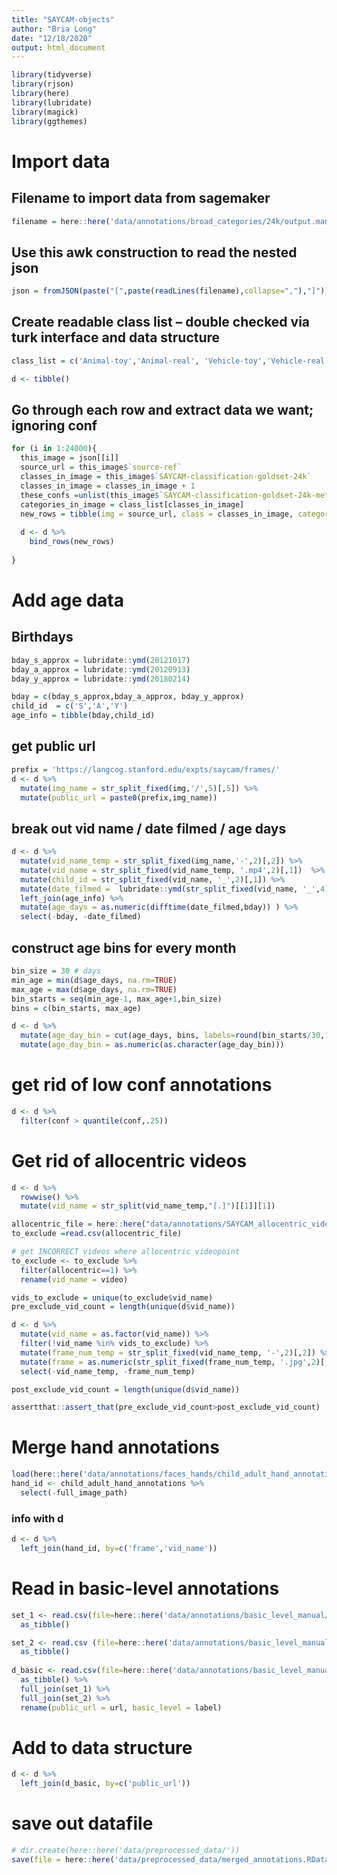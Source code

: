 ```yaml
---
title: "SAYCAM-objects"
author: "Bria Long"
date: "12/18/2020"
output: html_document
---
```


```r
library(tidyverse)
library(rjson)
library(here)
library(lubridate)
library(magick)
library(ggthemes)
```

# Import data
## Filename to import data from sagemaker
```r
filename = here::here('data/annotations/broad_categories/24k/output.manifest')
```

## Use this awk construction to read the nested json
```r
json = fromJSON(paste("[",paste(readLines(filename),collapse=","),"]"))
```

## Create readable class list -- double checked via turk interface and data structure
```r
class_list = c('Animal-toy','Animal-real', 'Vehicle-toy','Vehicle-real','Toy','Utensil-Dish','Food','Furniture','Book','Person','Clothing','Plant', 'SmallObj','BigObj','Other','Nothing')

d <- tibble() 
```

## Go through each row and extract data we want; ignoring conf
```r
for (i in 1:24000){
  this_image = json[[i]]
  source_url = this_image$`source-ref`
  classes_in_image = this_image$`SAYCAM-classification-goldset-24k`
  classes_in_image = classes_in_image + 1
  these_confs =unlist(this_image$`SAYCAM-classification-goldset-24k-metadata`$`confidence-map`)
  categories_in_image = class_list[classes_in_image]
  new_rows = tibble(img = source_url, class = classes_in_image, category = categories_in_image, conf = these_confs)
  
  d <- d %>% 
    bind_rows(new_rows)
    
}

```


# Add age data
## Birthdays
```r
bday_s_approx = lubridate::ymd(20121017)
bday_a_approx = lubridate::ymd(20120913)
bday_y_approx = lubridate::ymd(20180214)

bday = c(bday_s_approx,bday_a_approx, bday_y_approx)
child_id  = c('S','A','Y')
age_info = tibble(bday,child_id)

```

## get public url
```r
prefix = 'https://langcog.stanford.edu/expts/saycam/frames/'
d <- d %>%
  mutate(img_name = str_split_fixed(img,'/',5)[,5]) %>%
  mutate(public_url = paste0(prefix,img_name))
```

## break out vid name / date filmed / age days
```r
d <- d %>%
  mutate(vid_name_temp = str_split_fixed(img_name,'-',2)[,2]) %>%
  mutate(vid_name = str_split_fixed(vid_name_temp, '.mp4',2)[,1])  %>%
  mutate(child_id = str_split_fixed(vid_name, '_',2)[,1]) %>%
  mutate(date_filmed =  lubridate::ymd(str_split_fixed(vid_name, '_',4)[,2])) %>%
  left_join(age_info) %>%
  mutate(age_days = as.numeric(difftime(date_filmed,bday)) ) %>%
  select(-bday, -date_filmed)
```

## construct age bins for every month 
```r
bin_size = 30 # days
min_age = min(d$age_days, na.rm=TRUE)
max_age = max(d$age_days, na.rm=TRUE)
bin_starts = seq(min_age-1, max_age+1,bin_size)
bins = c(bin_starts, max_age)

d <- d %>%
  mutate(age_day_bin = cut(age_days, bins, labels=round(bin_starts/30,1))) %>%
  mutate(age_day_bin = as.numeric(as.character(age_day_bin))) 
```

# get rid of low conf annotations
```r
d <- d %>%
  filter(conf > quantile(conf,.25))
```

# Get rid of allocentric videos
```r
d <- d %>%
  rowwise() %>%
  mutate(vid_name = str_split(vid_name_temp,"[.]")[[1]][1])
```

```r
allocentric_file = here::here("data/annotations/SAYCAM_allocentric_videos.csv")
to_exclude =read.csv(allocentric_file)

# get INCORRECT videos where allocentric videopoint 
to_exclude <- to_exclude %>%
  filter(allocentric==1) %>%
  rename(vid_name = video)

vids_to_exclude = unique(to_exclude$vid_name)
pre_exclude_vid_count = length(unique(d$vid_name))

```

```r
d <- d %>%
  mutate(vid_name = as.factor(vid_name)) %>%
  filter(!vid_name %in% vids_to_exclude) %>%
  mutate(frame_num_temp = str_split_fixed(vid_name_temp, '-',2)[,2]) %>%
  mutate(frame = as.numeric(str_split_fixed(frame_num_temp, '.jpg',2)[,1])) %>%
  select(-vid_name_temp, -frame_num_temp)

post_exclude_vid_count = length(unique(d$vid_name))

assertthat::assert_that(pre_exclude_vid_count>post_exclude_vid_count)

```



# Merge hand annotations
```r
load(here::here('data/annotations/faces_hands/child_adult_hand_annotations_by_frame.RData'))
hand_id <- child_adult_hand_annotations %>%
  select(-full_image_path)
```

### info with d
```r
d <- d %>%
  left_join(hand_id, by=c('frame','vid_name'))
```

# Read in basic-level annotations
```r
set_1 <- read.csv(file=here::here('data/annotations/basic_level_manual/naitiHandsObjLabeled.csv')) %>%
  as_tibble()

set_2 <- read.csv (file=here::here('data/annotations/basic_level_manual/georgeHandsObjLabeled.csv')) %>%
  as_tibble()
                           
d_basic <- read.csv(file=here::here('data/annotations/basic_level_manual/briaHandsObjLabeled.csv')) %>%
  as_tibble() %>%
  full_join(set_1) %>%
  full_join(set_2) %>%
  rename(public_url = url, basic_level = label)
```

# Add to data structure
```r
d <- d %>%
  left_join(d_basic, by=c('public_url'))
```


# save out datafile
```r
# dir.create(here::here('data/preprocessed_data/'))
save(file = here::here('data/preprocessed_data/merged_annotations.RData'), d)
```





